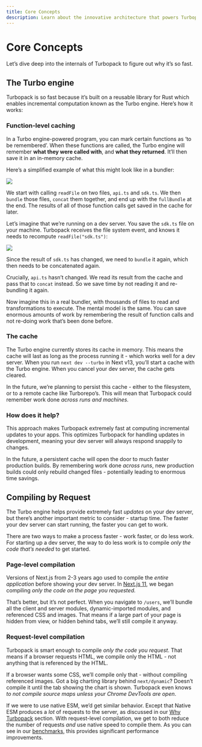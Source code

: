 ```yaml
---
title: Core Concepts
description: Learn about the innovative architecture that powers Turbopack's speed improvements.
---
```


# Core Concepts

Let’s dive deep into the internals of Turbopack to figure out why it’s so fast.

## The Turbo engine

Turbopack is so fast because it’s built on a reusable library for Rust which enables incremental computation known as the Turbo engine. Here’s how it works:

### Function-level caching

In a Turbo engine-powered program, you can mark certain functions as ‘to be remembered’. When these functions are called, the Turbo engine will remember **what they were called with**, and **what they returned**. It’ll then save it in an in-memory cache.

Here’s a simplified example of what this might look like in a bundler:

![](/images/docs/pack/turbo-engine-first-run.png)

We start with calling `readFile` on two files, `api.ts` and `sdk.ts`. We then `bundle` those files, `concat` them together, and end up with the `fullBundle` at the end. The results of all of those function calls get saved in the cache for later.

Let’s imagine that we’re running on a dev server. You save the `sdk.ts` file on your machine. Turbopack receives the file system event, and knows it needs to recompute `readFile("sdk.ts")`:

![](/images/docs/pack/turbo-engine-second-run.png)

Since the result of `sdk.ts` has changed, we need to `bundle` it again, which then needs to be concatenated again.

Crucially, `api.ts` hasn’t changed. We read its result from the cache and pass that to `concat` instead. So we save time by not reading it and re-bundling it again.

Now imagine this in a real bundler, with thousands of files to read and transformations to execute. The mental model is the same. You can save enormous amounts of work by remembering the result of function calls and not re-doing work that’s been done before.

### The cache

The Turbo engine currently stores its cache in memory. This means the cache will last as long as the process running it - which works well for a dev server. When you run `next dev --turbo` in Next v13, you’ll start a cache with the Turbo engine. When you cancel your dev server, the cache gets cleared.

In the future, we’re planning to persist this cache - either to the filesystem, or to a remote cache like Turborepo’s. This will mean that Turbopack could remember work done _across runs and machines._

### How does it help?

This approach makes Turbopack extremely fast at computing incremental updates to your apps. This optimizes Turbopack for handling updates in development, meaning your dev server will always respond snappily to changes.

In the future, a persistent cache will open the door to much faster production builds. By remembering work done _across runs_, new production builds could only rebuild changed files - potentially leading to enormous time savings.

## Compiling by Request

The Turbo engine helps provide extremely fast _updates_ on your dev server, but there’s another important metric to consider - startup time. The faster your dev server can start running, the faster you can get to work.

There are two ways to make a process faster - work faster, or do less work. For starting up a dev server, the way to do less work is to compile _only the code that’s needed_ to get started.

### Page-level compilation

Versions of Next.js from 2-3 years ago used to compile the _entire application_ before showing your dev server. In [Next.js 11](https://nextjs.org/blog/next-11), we began compiling _only the code on the page you requested._

That’s better, but it’s not perfect. When you navigate to `/users`, we’ll bundle all the client and server modules, dynamic-imported modules, and referenced CSS and images. That means if a large part of your page is hidden from view, or hidden behind tabs, we’ll still compile it anyway.

### Request-level compilation

Turbopack is smart enough to compile _only the code you request_. That means if a browser requests HTML, we compile only the HTML - not anything that is referenced by the HTML.

If a browser wants some CSS, we’ll compile only that - without compiling referenced images. Got a big charting library behind `next/dynamic`? Doesn’t compile it until the tab showing the chart is shown. Turbopack even knows _to not compile source maps unless your Chrome DevTools are open_.

If we were to use native ESM, we’d get similar behavior. Except that Native ESM produces a _lot_ of requests to the server, as discussed in our [Why Turbopack](/pack/docs/why-turbopack) section. With request-level compilation, we get to both reduce the number of requests _and_ use native speed to compile them. As you can see in our [benchmarks](/pack/docs/benchmarks), this provides significant performance improvements.
